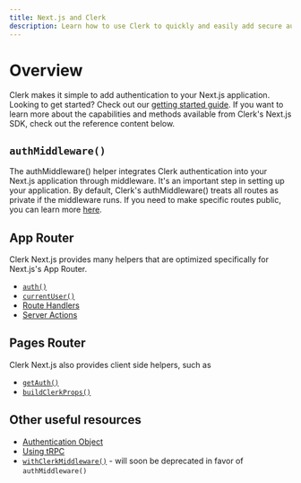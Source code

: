 ```yaml
---
title: Next.js and Clerk
description: Learn how to use Clerk to quickly and easily add secure authentication and user management to your Next.js application.
---
```


# Overview

Clerk makes it simple to add authentication to your Next.js application. Looking to get started? Check out our [getting started guide](/docs/quickstarts/nextjs). If you want to learn more about the capabilities and methods available from Clerk's Next.js SDK, check out the reference content below.

## `authMiddleware()`

The authMiddleware() helper integrates Clerk authentication into your Next.js application through middleware. It's an important step in setting up your application. By default, Clerk's authMiddleware() treats all routes as private if the middleware runs. If you need to make specific routes public, you can learn more [here](/docs/references/nextjs/auth-middleware).

## App Router

Clerk Next.js provides many helpers that are optimized specifically for Next.js's App Router.

- [`auth()`](/docs/references/nextjs/auth)
- [`currentUser()`](/docs/references/nextjs/current-user)
- [Route Handlers](/docs/references/nextjs/route-handlers)
- [Server Actions](/docs/references/nextjs/server-actions)

## Pages Router

Clerk Next.js also provides client side helpers, such as

- [`getAuth()`](/docs/references/nextjs/get-auth)
- [`buildClerkProps()`](/docs/references/nextjs/build-clerk-props)

## Other useful resources

- [Authentication Object](/docs/references/nextjs/authentication-object)
- [Using tRPC](/docs/references/nextjs/trpc)
- [`withClerkMiddleware()`](/docs/references/with-clerk-middleware) - will soon be deprecated in favor of `authMiddleware()`